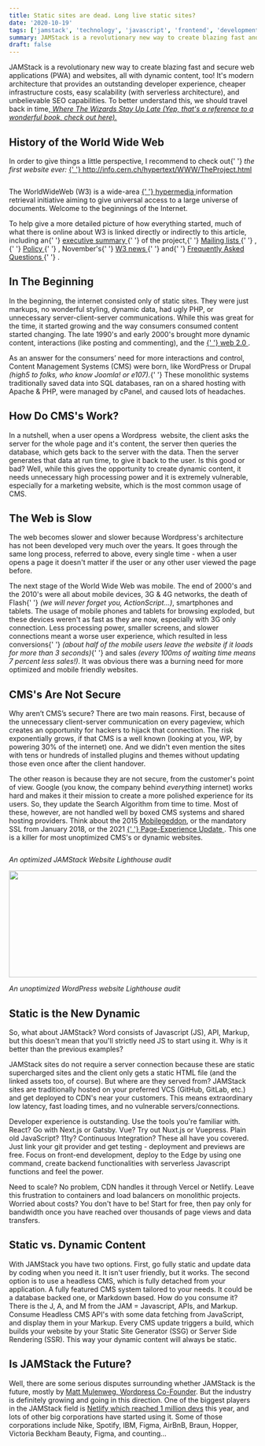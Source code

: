 ```yaml
---
title: Static sites are dead. Long live static sites?
date: '2020-10-19'
tags: ['jamstack', 'technology', 'javascript', 'frontend', 'development', 'opinion']
summary: JAMStack is a revolutionary new way to create blazing fast and secure web applications (PWA) and websites.
draft: false
---
```


JAMStack is a revolutionary new way to create blazing fast and secure web applications (PWA) and websites, all with dynamic content, too! It's modern architecture that provides an outstanding developer experience, cheaper infrastructure costs, easy scalability (with serverless architecture), and unbelievable SEO capabilities. To better understand this, we should travel back in time,<a rel="noreferrer noopener" href="https://www.amazon.com/Where-Wizards-Stay-Up-Late-ebook/dp/B000FC0WP6" target="_blank"> <em>Where The Wizards Stay Up Late (Yep, that's a reference to a wonderful book, check out here).</em></a>

## History of the World Wide Web

<p>
  In order to give things a little perspective, I recommend to check out{' '}
  <em>the first website ever:</em>
  <a
    rel="noreferrer noopener"
    href="http://info.cern.ch/hypertext/WWW/TheProject.html"
    target="_blank"
  >
    {' '}
    http://info.cern.ch/hypertext/WWW/TheProject.html
  </a>
</p>

<img src="https://screamingbox.com/wp-content/uploads/2020/10/www-Info-1-b-j-1024x522.jpg" alt="" />

<p>
  The WorldWideWeb (W3) is a wide-area
  <a rel="noreferrer noopener" href="http://info.cern.ch/hypertext/WWW/WhatIs.html" target="_blank">
    {' '}
    hypermedia
  </a> information retrieval initiative aiming to give universal access to a large universe of documents.
  Welcome to the beginnings of the Internet.
</p>

<p>
  To help give a more detailed picture of how everything started, much of what there is online about
  W3 is linked directly or indirectly to this article, including an{' '}
  <a
    rel="noreferrer noopener"
    href="http://info.cern.ch/hypertext/WWW/Summary.html"
    target="_blank"
  >
    executive summary
  </a>{' '}
  of the project,{' '}
  <a
    rel="noreferrer noopener"
    href="http://info.cern.ch/hypertext/WWW/Administration/Mailing/Overview.html"
    target="_blank"
  >
    Mailing lists
  </a>{' '}
  ,{' '}
  <a rel="noreferrer noopener" href="http://info.cern.ch/hypertext/WWW/Policy.html" target="_blank">
    Policy
  </a>{' '}
  , November's{' '}
  <a
    rel="noreferrer noopener"
    href="http://info.cern.ch/hypertext/WWW/News/9211.html"
    target="_blank"
  >
    W3 news
  </a>{' '}
  and{' '}
  <a
    rel="noreferrer noopener"
    href="http://info.cern.ch/hypertext/WWW/FAQ/List.html"
    target="_blank"
  >
    Frequently Asked Questions
  </a>{' '}
  .
</p>

## In The Beginning

<p>
  In the beginning, the internet consisted only of static sites. They were just markups, no
  wonderful styling, dynamic data, had ugly PHP, or unnecessary server-client-server communications.
  While this was great for the time, it started growing and the way consumers consumed content
  started changing. The late 1990's and early 2000's brought more dynamic content, interactions
  (like posting and commenting), and the
  <a href="https://en.wikipedia.org/wiki/Web_2.0" target="_blank" rel="noreferrer noopener">
    {' '}
    web 2.0
  </a>.
</p>

<p>
  As an answer for the consumers’ need for more interactions and control, Content Management Systems
  (CMS) were born, like WordPress or Drupal <em>(high5 to folks, who know Joomla! or e107).</em>{' '}
  These monolithic systems traditionally saved data into SQL databases, ran on a shared hosting with
  Apache &amp; PHP, were managed by cPanel, and caused lots of headaches.
</p>

## How Do CMS's Work?

<p>
  In a nutshell, when a user opens a Wordpress&nbsp; website, the client asks the server for the
  whole page and it's content, the server then queries the database, which gets back to the server
  with the data. Then the server generates that data at run time, to give it back to the user. Is
  this good or bad? Well, while this gives the opportunity to create dynamic content, it needs
  unnecessary high processing power and it is extremely vulnerable, especially for a marketing
  website, which is the most common usage of&nbsp; CMS.
</p>

## The Web is Slow

<p>
  The web becomes slower and slower because Wordpress's architecture has not been developed very
  much over the years. It goes through the same long process, referred to above, every single time -
  when a user opens a page it doesn't matter if the user or any other user viewed the page before.
</p>

<p>
  The next stage of the World Wide Web was mobile. The end of 2000's and the 2010's were all about
  mobile devices, 3G &amp; 4G networks, the death of Flash{' '}
  <em>(we will never forget you, ActionScript...)</em>, smartphones and tablets. The usage of mobile
  phones and tablets for browsing exploded, but these devices weren't as fast as they are now,
  especially with 3G only connection. Less processing power, smaller screens, and slower connections
  meant a worse user experience, which resulted in less conversions{' '}
  <em>(about half of the mobile users leave the website if it loads for more than 3 seconds)</em>{' '}
  and sales <em>(every 100ms of waiting time means 7 percent less sales!)</em>. It was obvious there
  was a burning need for more optimized and mobile friendly websites.
</p>

## CMS's Are Not Secure

<p>
  Why aren’t CMS’s secure? There are two main reasons. First, because of the unnecessary
  client-server communication on every pageview, which creates an opportunity for hackers to hijack
  that connection. The risk exponentially grows, if that CMS is a well known (looking at you, WP, by
  powering 30% of the internet) one. And we didn't even mention the sites with tens or hundreds of
  installed plugins and themes without updating those even once after the client handover.
</p>

<p>
  The other reason is because they are not secure, from the customer's point of view. Google (you
  know, the company behind <em>everything</em> internet) works hard and makes it their mission to
  create a more polished experience for its users. So, they update the Search Algorithm from time to
  time. Most of these, however, are not handled well by boxed CMS systems and shared hosting
  providers. Think about the 2015
  <a href="https://en.wikipedia.org/wiki/Mobilegeddon"> Mobilegeddon</a>, or the mandatory SSL from January
  2018, or the 2021
  <a href="https://webmasters.googleblog.com/2020/05/evaluating-page-experience.html">
    {' '}
    Page-Experience Update
  </a>
  . This one is a killer for most unoptimized CMS's or dynamic websites.
</p>

<img
  src="https://lh6.googleusercontent.com/saUCN5oVOssLu446VgNGvVWiuDC5j77TCxANMa64zgZYywpK6k0RgqZnwiIP9nAfzrssPUljfdfxMhsUwfKFnUr89zg97dHSN1CoPPYrzgOCEcIvtBI7iK5AMH_uuTgDBUq4GFwT"
  alt=""
/>

<em>An optimized JAMStack Website Lighthouse audit</em>

<img
  width="624"
  height="217"
  src="https://lh6.googleusercontent.com/bpKi4vBJocXcjy4cZJpH799Qq7yuTIZavSmSFJSIgNvhILh7w25Cw-vOkTMCPKGmINr5tcMVyxpUJtHM1ImipCy08n3-zOYLym_8gLcPoy08V_7zsJD9xLIF2zDW73DGvVtXFWSe"
/>

<em>An unoptimized WordPress website Lighthouse audit</em>

## Static is the New Dynamic

<p>
  So, what about JAMStack? Word consists of Javascript (JS), API, Markup, but this doesn't mean that
  you'll strictly need JS to start using it. Why is it better than the previous examples?
</p>

<p>
  JAMStack sites do not require a server connection because these are static supercharged sites and
  the client only gets a static HTML file (and the linked assets too, of course). But where are they
  served from? JAMStack sites are traditionally hosted on your preferred VCS (GitHub, GitLab, etc.)
  and get deployed to CDN's near your customers. This means extraordinary low latency, fast loading
  times, and no vulnerable servers/connections.
</p>

<p>
  Developer experience is outstanding. Use the tools you're familiar with. React? Go with Next.js or
  Gatsby. Vue? Try out Nuxt.js or Vuepress. Plain old JavaScript? 11ty? Continuous Integration?
  These all have you covered. Just link your git provider and get testing - deployment and previews
  are free. Focus on front-end development, deploy to the Edge by using one command, create backend
  functionalities with serverless Javascript functions and feel the power.
</p>

<p>
  Need to scale? No problem, CDN handles it through Vercel or Netlify. Leave this frustration to
  containers and load balancers on monolithic projects. Worried about costs? You don't have to be!
  Start for free, then pay only for bandwidth once you have reached over thousands of page views and
  data transfers.
</p>

## Static vs. Dynamic Content

<p>
  With JAMStack you have two options. First, go fully static and update data by coding when you need
  it. It isn't user friendly, but it works. The second option is to use a headless CMS, which is
  fully detached from your application. A fully featured CMS system tailored to your needs. It could
  be a database backed one, or Markdown based. How do you consume it? There is the J, A, and M from
  the JAM = Javascript, APIs, and Markup. Consume Headless CMS API's with some data fetching from
  JavaScript, and display them in your Markup. Every CMS update triggers a build, which builds your
  website by your Static Site Generator (SSG) or Server Side Rendering (SSR). This way your dynamic
  content will always be static.
</p>

## Is JAMStack the Future?

Well, there are some serious disputes surrounding whether JAMStack is the future, mostly by <a href="https://thenewstack.io/wordpress-co-founder-matt-mullenweg-is-not-a-fan-of-jamstack/" target="_blank" rel="noreferrer noopener">Matt Mulenweg, Wordpress Co-Founder</a>. But the industry is definitely growing and going in this direction. One of the biggest players in the JAMStack field is <a href="https://million-devs.netlify.com/" target="_blank" rel="noreferrer noopener">Netlify which reached 1 million devs</a> this year, and lots of other big corporations have started using it. Some of those corporations include Nike, Spotify, IBM, Figma, AirBnB, Braun, Hopper, Victoria Beckham Beauty, Figma, and counting...
